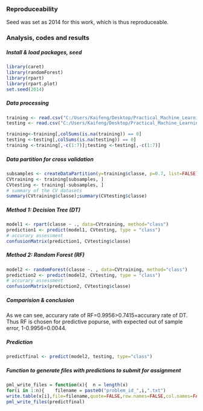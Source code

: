 

### Reproduceability

Seed was set as 2014 for this work, which is thus reproduceable.

### Analysis, codes and results

##### Install & load packages, seed
```r
library(caret)
library(randomForest) 
library(rpart) 
library(rpart.plot) 
set.seed(2014)
```

##### Data processing

```r
training <- read.csv("C:/Users/Kaifeng/Desktop/Practical_Machine_Learning_Project1/pml-training.csv", na.strings=c("NA","#DIV/0!", ""))
testing <- read.csv("C:/Users/Kaifeng/Desktop/Practical_Machine_Learning_Project1/pml-testing.csv", na.strings=c("NA","#DIV/0!", ""))

training<-training[,colSums(is.na(training)) == 0]
testing <-testing[,colSums(is.na(testing)) == 0]
training <-training[,-c(1:7)];testing <-testing[,-c(1:7)]
```

##### Data partition for cross validation

```r
subsamples <- createDataPartition(y=training$classe, p=0.7, list=FALSE)
CVtraining <- training[subsamples, ] 
CVtesting <- training[-subsamples, ]
# summary of the CV datasets
summary(CVtraining$classe);summary(CVtesting$classe)
```

##### Method 1: Decision Tree (DT)

```r
model1 <- rpart(classe ~ ., data=CVtraining, method="class")
prediction1 <- predict(model1, CVtesting, type = "class")
# accurary assessment
confusionMatrix(prediction1, CVtesting$classe)
```


##### Method 2: Random Forest (RF)

```r
model2 <- randomForest(classe ~. , data=CVtraining, method="class")
prediction2 <- predict(model2, CVtesting, type = "class")
# accurary assessment
confusionMatrix(prediction2, CVtesting$classe)
```

##### Comparision & conclusion

As we can see, accurary rate of RF=0.9956>0.7415=accurary rate of DT. Thus RF is chosen for predictive popurse, with expected out of sample error, 1-0.9956=0.0044.

##### Prediction

```r
predictfinal <- predict(model2, testing, type="class")
```

##### Function to generate files with predictions to submit for assignment

```r
pml_write_files = function(x){  n = length(x)  
for(i in 1:n){    filename = paste0("problem_id_",i,".txt")    
write.table(x[i],file=filename,quote=FALSE,row.names=FALSE,col.names=FALSE)  }}
pml_write_files(predictfinal)
```

